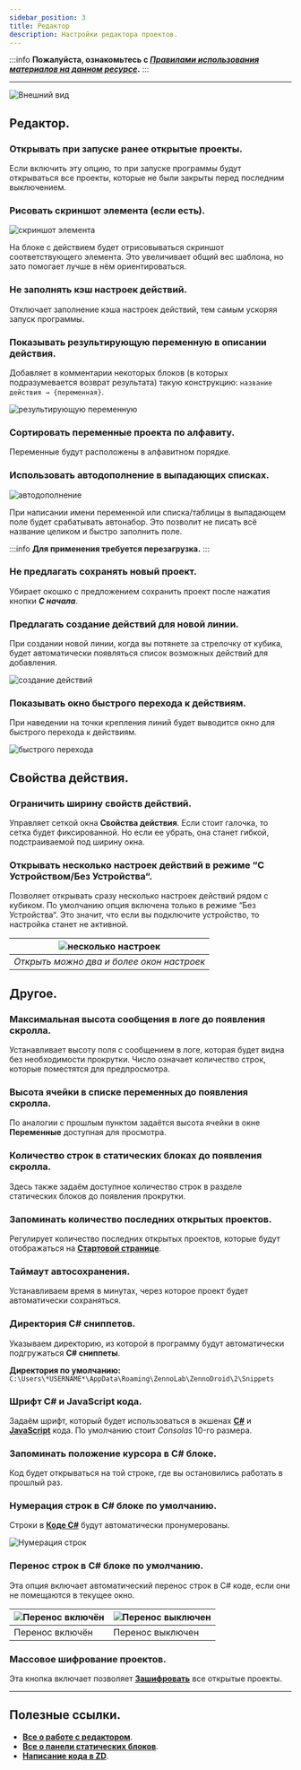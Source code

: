 ```yaml
---
sidebar_position: 3
title: Редактор
description: Настройки редактора проектов. 
---
```

:::info **Пожалуйста, ознакомьтесь с [*Правилами использования материалов на данном ресурсе*](../Disclaimer).**
:::
_______________________________________________  
![Внешний вид](./assets/Editor/Editor_pic1.png)   

## Редактор.  
### Открывать при запуске ранее открытые проекты.  
Если включить эту опцию, то при запуске программы будут открываться все проекты, которые не были закрыты перед последним выключением.  

### Рисовать скриншот элемента (если есть).  
![скриншот элемента](./assets/Editor/Editor_pic2.png)   

На блоке с действием будет отрисовываться скриншот соответствующего элемента. Это увеличивает общий вес шаблона, но зато помогает лучше в нём ориентироваться.  

### Не заполнять кэш настроек действий.  
Отключает заполнение кэша настроек действий, тем самым ускоряя запуск программы.  

### Показывать результирующую переменную в описании действия.  
Добавляет в комментарии некоторых блоков (в которых подразумевается возврат результата) такую конструкцию: `название действия → {переменная}`.  

![результирующую переменную](./assets/Editor/Editor_pic5.png) 

### Сортировать переменные проекта по алфавиту.  
Переменные будут расположены в алфавитном порядке.  

### Использовать автодополнение в выпадающих списках.  
![автодополнение](./assets/Editor/Editor_pic3.gif)   

При написании имени переменной или списка/таблицы в выпадающем поле будет срабатывать автонабор. Это позволит не писать всё название целиком и быстро заполнить поле.  

:::info **Для применения требуется перезагрузка.**
:::

### Не предлагать сохранять новый проект.
Убирает окошко с предложением сохранить проект после нажатия кнопки ***С начала***.

### Предлагать создание действий для новой линии.  
При создании новой линии, когда вы потянете за стрелочку от кубика, будет автоматически появляться список возможных действий для добавления.  

![создание действий](./assets/Editor/Editor_pic4.gif)  

### Показывать окно быстрого перехода к действиям.  
При наведении на точки крепления линий будет выводится окно для быстрого перехода к действиям.  

![быстрого перехода](./assets/Editor/Editor_pic6.png)

## Свойства действия. 
### Ограничить ширину свойств действий.
Управляет сеткой окна **Свойства действия**. Если стоит галочка, то сетка будет фиксированной. Но если ее убрать, она станет гибкой, подстраиваемой под ширину окна.  

### Открывать несколько настроек действий в режиме “С Устройством/Без Устройства“.  
Позволяет открывать сразу несколько настроек действий рядом с кубиком. По умолчанию опция включена только в режиме “Без Устройства“. Это значит, что если вы подключите устройство, то настройка станет не активной.

| ![несколько настроек](./assets/Editor/Editor_pic7.png)    | 
| :--------: | 
| *Открыть можно два и более окон настроек*  |

## Другое.  
### Максимальная высота сообщения в логе до появления скролла.  
Устанавливает высоту поля с сообщением в логе, которая будет видна без необходимости прокрутки. Число означает количество строк, которые поместятся для предпросмотра.  

### Высота ячейки в списке переменных до появления скролла.  
По аналогии с прошлым пунктом задаётся высота ячейки в окне **Переменные** доступная для просмотра.  

### Количество строк в статических блоках до появления скролла. 
Здесь также задаём доступное количество строк в разделе статических блоков до появления прокрутки.  

### Запоминать количество последних открытых проектов.  
Регулирует количество последних открытых проектов, которые будут отображаться на [**Стартовой странице**](../pm/Welcome_PM).

### Таймаут автосохранения.
Устанавливаем время в минутах, через которое проект будет автоматически сохраняться.  

### Директория C# сниппетов.
Указываем директорию, из которой в программу будут автоматически подгружаться **C# сниппеты**.  

**Директория по умолчанию:**  
`C:\Users\*USERNAME*\AppData\Roaming\ZennoLab\ZennoDroid\2\Snippets` 

### Шрифт C# и JavaScript кода. 
Задаём шрифт, который будет использоваться в экшенах [**C#**](../Project%20Editor/CustomCode/С) и [**JavaScript**](../Project%20Editor/CustomCode/JS) кода. По умолчанию стоит *Consolas* 10-го размера.  

### Запоминать положение курсора в C# блоке.
Код будет открываться на той строке, где вы остановились работать в прошлый раз.  

### Нумерация строк в C# блоке по умолчанию.
Строки в [**Коде C#**](../Project%20Editor/CustomCode/С) будут автоматически пронумерованы.  

![Нумерация строк](./assets/Editor/Editor_pic8.png)

### Перенос строк в C# блоке по умолчанию.
Эта опция включает автоматический перенос строк в C# коде, если они не помещаются в текущее окно.  

| ![Перенос включён](./assets/Editor/Editor_pic9.png)    | ![Перенос выключен](./assets/Editor/Editor_pic10.png) |
| -------- | ------- |
| Перенос включён  | Перенос выключен    |  

### Массовое шифрование проектов.
Эта кнопка включает позволяет [**Зашифровать**](../Project%20Editor/Static%20Block%20Panel/Encryption) все открытые проекты.  
_______________________________________________  
## Полезные ссылки.   
- [**Все о работе с редактором**](../category/редактор-проектов).  
- [**Все о панели статических блоков**](../category/панель-статических-блоков).   
- [**Написание кода в ZD**](../category/свой-код).